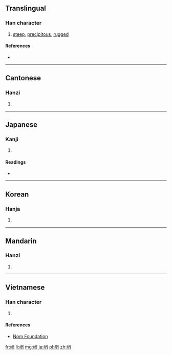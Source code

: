 ==Translingual==

===Han character===
{{Han char|rn=46|rad=山|as=07|sn=10|four=2972<sub>7</sub>|canj=山火月 (UFB)|ids=⿰[[山]][[肖]]}}

# [[steep]], [[precipitous]], [[rugged]]

====References====
* {{Han ref|kx=0311.230|dkj=08085|dj=0611.230|hdz=10773.100|uh=5CED|ud=23789|bh=AE6B|bd=44651}}

----

==Cantonese==

===Hanzi===
{{yue-hanzi|jyut=[[ciu3]]|y=chiu3}}

# {{defn|lang=yue|sort=山07}}

----

==Japanese==

===Kanji===
{{ja-kanji|grade=|rs=山07}}

# {{defn|lang=ja|sort=山07}}

====Readings====
* {{ja-readings|on=[[しょう]] (shō)|kun=[[けわしい]] (kewashii), [[きびしい]] (kibishii)}}

----

==Korean==

===Hanja===
{{ko-hanja|hangeul=초|rv=cho|mr=ch'o}}

# {{defn|lang=ko|sort=山07}}

----

==Mandarin==

===Hanzi===
{{cmn-hanzi|pin=[[qiào]] ([[qiao4]])|wg=ch'iao<sup>4</sup>}}

# {{defn|lang=cmn|sort=山07}}

----

==Vietnamese==

===Han character===
{{vi-readings|rs=山07| hanviet = [[tiếu]], [[tiễu]]}}

# {{defn|lang=vi|sort=山07}}

====References====
*[http://nomfoundation.org/common/nom_details.php?codepoint=5ced Nom Foundation]

[[fr:峭]]
[[li:峭]]
[[mg:峭]]
[[ja:峭]]
[[pl:峭]]
[[zh:峭]]